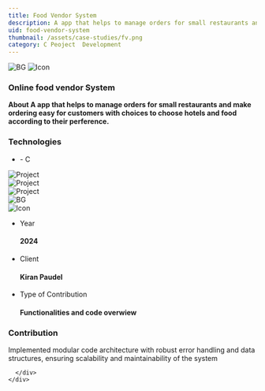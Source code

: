 ```yaml
---
title: Food Vendor System
description: A app that helps to manage orders for small restaurants and make ordering easy for customers with choices.
uid: food-vendor-system
thumbnail: /assets/case-studies/fv.png
category: C Peoject  Development
---
```


<PortfolioHeader media="/assets/case-studies/fv.png" />

<div className="container">
  <div data-aos="zoom-in">
    <div class="d-flex project-infos-wrap shadow-box mb-24">
      <img src="/assets/bg1.png" alt="BG" class="bg-img" />
      <img src="/assets/icons/icon2-2.png" alt="Icon" />
      <div class="project-details-info flex-1">
        <h3>Online food vendor System</h3>
        <p>
          <b>
            About
A app that helps to manage orders for small restaurants and make ordering easy for customers with choices to choose hotels and food according to their perference.
          </b>
        </p>
      </div>
      <div class="project-details-info flex-1">
        <h3>Technologies</h3>
        <ul>
          <li>- C </li>
        </ul>
      </div>
    </div>
  </div>
  <div class="project-details-2-img mb-24" data-aos="zoom-in">
    <img src="/assets/case-studies/fv.png" alt="Project" />
  </div>
  <div class="row mb-24">
    <div class="col-md-6" data-aos="zoom-in">
      <div class="project-details-3-img">
        <img
          src="/assets/case-studies/os1.png"
          alt="Project"
        />
      </div>
    </div>
    <div class="col-md-6" data-aos="zoom-in">
      <div class="project-details-3-img">
        <img
          src="/assets/case-studies/os.png"
          alt="Project"
        />
      </div>
    </div>
  </div>
  <div data-aos="zoom-in">
    <div class="project-about-2 d-flex shadow-box mb-24">
      <img src="/assets/bg1.png" alt="BG" class="bg-img" />
      <div class="left-details">
        <img src="/assets/icons/icon3-2.png" alt="Icon" />
        <ul>
               <li>
            <p>Year</p>
            <h4>2024</h4>
          </li>
          <li>
            <p>Client</p>
            <h4>Kiran Paudel</h4>
          </li>
          <li>
            <p>Type of Contribution</p>
            <h4> Functionalities and code overwiew </h4>
          </li>
        </ul>
      </div>
      <div class="right-details">
        <h3>Contribution</h3>
        <p>
           Implemented modular code architecture with robust error handling and data structures, ensuring scalability and maintainability of the system
        </p>
        
      </div>
    </div>
  </div>
</div>

<PortfolioFooter />
